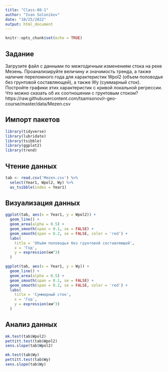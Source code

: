 ```yaml
---
title: "Class-08-1"
author: "Ivan Solonikov"
date: "10/25/2022"
output: html_document
---
```


```r
knitr::opts_chunk$set(echo = TRUE)
```

## Задание
Загрузите файл с данными по межгодичным изменениям стока на реке Мезень. Проанализируйте величину и значимость тренда, а также наличие переломного года для характеристик Wpol2 (объем половодья без грунтовой составляющей), а также Wy (суммарный сток). Постройте графики этих характеристик с кривой локальной регрессии. Что можно сказать об их соотношении с грунтовым стоком?
https://raw.githubusercontent.com/tsamsonov/r-geo-course/master/data/Mezen.csv

## Импорт пакетов
```r
library(tidyverse)
library(lubridate)
library(tsibble)
library(ggplot2)
library(trend)
```


## Чтение данных
```r
tab <- read.csv('Mezen.csv') %>% 
  select(Year1, Wpol2, Wy) %>% 
  as_tsibble(index = Year1)
```

## Визуализация данных
```r
ggplot(tab, aes(x = Year1, y = Wpol2)) +
  geom_line() +
  geom_area(alpha = 0.5) +
  geom_smooth(span = 0.1, se = FALSE) +
  geom_smooth(span = 0.2, se = FALSE, color = 'red') +
  labs(
    title = 'Объём половодья без грунтовой составляющей',
    x = 'Год',
    y = expression(км^3)
  )
```

```r
ggplot(tab, aes(x = Year1, y = Wy)) +
  geom_line() +
  geom_area(alpha = 0.5) +
  geom_smooth(span = 0.1, se = FALSE) +
  geom_smooth(span = 0.2, se = FALSE, color = 'red') +
  labs(
    title = 'Суммарный сток',
    x = 'Год',
    y = expression(км^3)
  )
```

## Анализ данных
```r
mk.test(tab$Wpol2)
pettitt.test(tab$Wpol2)
sens.slope(tab$Wpol2)
```
```r
mk.test(tab$Wy)
pettitt.test(tab$Wy)
sens.slope(tab$Wy)
```


